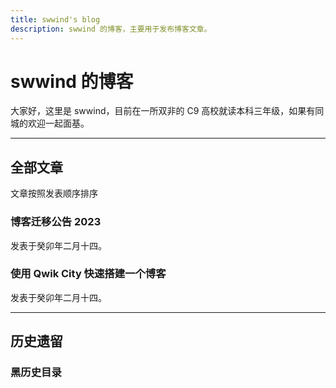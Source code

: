 ```yaml
---
title: swwind's blog
description: swwind 的博客，主要用于发布博客文章。
---
```


# swwind 的博客


大家好，这里是 swwind，目前在一所双非的 C9 高校就读本科三年级，如果有同城的欢迎一起面基。

---

## 全部文章

文章按照发表顺序排序

### <Link href="/annouce/blog-transfer">博客迁移公告 2023</Link>

发表于癸卯年二月十四。

### <Link href="/post/qwik-blog">使用 Qwik City 快速搭建一个博客</Link>

发表于癸卯年二月十四。

---

## 历史遗留

### <Link href="/black-history">黑历史目录</Link>
